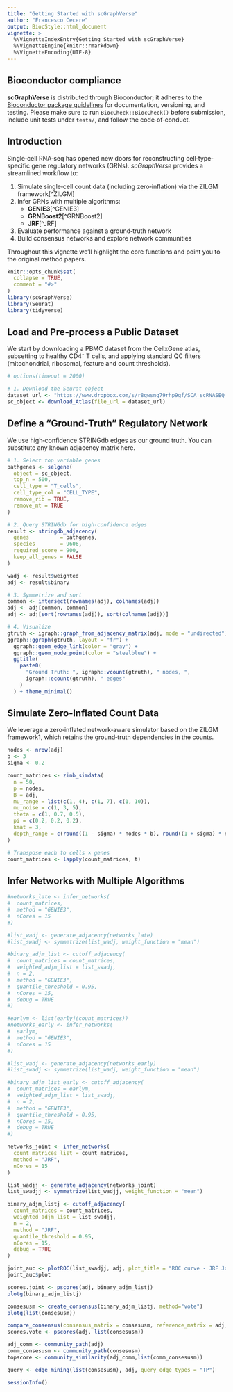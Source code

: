 ```yaml
---
title: "Getting Started with scGraphVerse"
author: "Francesco Cecere"
output: BiocStyle::html_document
vignette: >
  %\VignetteIndexEntry{Getting Started with scGraphVerse}
  %\VignetteEngine{knitr::rmarkdown}
  %\VignetteEncoding{UTF-8}
---
```


## Bioconductor compliance

**scGraphVerse** is distributed through Bioconductor; it adheres to the [Bioconductor package guidelines](https://bioconductor.org/developers/package-guidelines/) for documentation, versioning, and testing.  Please make sure to run `BiocCheck::BiocCheck()` before submission, include unit tests under `tests/`, and follow the code‐of‐conduct.

## Introduction

Single‐cell RNA‐seq has opened new doors for reconstructing cell‐type‐specific gene regulatory networks (GRNs).  *scGraphVerse* provides a streamlined workflow to:

1.  Simulate single‐cell count data (including zero‐inflation) via the ZILGM framework[^ZILGM]  
2.  Infer GRNs with multiple algorithms:  
    -  **GENIE3**[^GENIE3]  
    -  **GRNBoost2**[^GRNBoost2]  
    -  **JRF**[^JRF]  
3.  Evaluate performance against a ground‐truth network  
4.  Build consensus networks and explore network communities  

Throughout this vignette we’ll highlight the core functions and point you to the original method papers.

```r
knitr::opts_chunk$set(
  collapse = TRUE,
  comment = "#>"
)
library(scGraphVerse)
library(Seurat)
library(tidyverse)
```

## Load and Pre‐process a Public Dataset
We start by downloading a PBMC dataset from the CellxGene atlas, subsetting to healthy CD4⁺ T cells, and applying standard QC filters (mitochondrial, ribosomal, feature and count thresholds).


```r
# options(timeout = 2000)

# 1. Download the Seurat object
dataset_url <- "https://www.dropbox.com/s/r8qwsng79rhp9gf/SCA_scRNASEQ_TISSUE_WHOLE_BLOOD.RDS?dl=1"
sc_object <- download_Atlas(file_url = dataset_url)
```

## Define a “Ground‐Truth” Regulatory Network
We use high‐confidence STRINGdb edges as our ground truth. You can substitute any known adjacency matrix here.


```r
# 1. Select top variable genes
pathgenes <- selgene(
  object = sc_object,
  top_n = 500,
  cell_type = "T_cells",
  cell_type_col = "CELL_TYPE",
  remove_rib = TRUE,
  remove_mt = TRUE
)

# 2. Query STRINGdb for high‐confidence edges
result <- stringdb_adjacency(
  genes          = pathgenes,
  species        = 9606,
  required_score = 900,
  keep_all_genes = FALSE
)

wadj <- result$weighted
adj <- result$binary

# 3. Symmetrize and sort
common <- intersect(rownames(adj), colnames(adj))
adj <- adj[common, common]
adj <- adj[sort(rownames(adj)), sort(colnames(adj))]

# 4. Visualize
gtruth <- igraph::graph_from_adjacency_matrix(adj, mode = "undirected")
ggraph::ggraph(gtruth, layout = "fr") +
  ggraph::geom_edge_link(color = "gray") +
  ggraph::geom_node_point(color = "steelblue") +
  ggtitle(
    paste0(
      "Ground Truth: ", igraph::vcount(gtruth), " nodes, ",
      igraph::ecount(gtruth), " edges"
    )
  ) + theme_minimal()
```

## Simulate Zero‐Inflated Count Data
We leverage a zero‐inflated network‐aware simulator based on the ZILGM framework1, which retains the ground‐truth dependencies in the counts.

```r
nodes <- nrow(adj)
b <- 3
sigma <- 0.2

count_matrices <- zinb_simdata(
  n = 50,
  p = nodes,
  B = adj,
  mu_range = list(c(1, 4), c(1, 7), c(1, 10)),
  mu_noise = c(1, 3, 5),
  theta = c(1, 0.7, 0.5),
  pi = c(0.2, 0.2, 0.2),
  kmat = 3,
  depth_range = c(round((1 - sigma) * nodes * b), round((1 + sigma) * nodes * b))
)

# Transpose each to cells × genes
count_matrices <- lapply(count_matrices, t)
```

## Infer Networks with Multiple Algorithms

```r
#networks_late <- infer_networks(
#  count_matrices,
#  method = "GENIE3",
#  nCores = 15
#)

#list_wadj <- generate_adjacency(networks_late)
#list_swadj <- symmetrize(list_wadj, weight_function = "mean")

#binary_adjm_list <- cutoff_adjacency(
#  count_matrices = count_matrices,
#  weighted_adjm_list = list_swadj,
#  n = 2,
#  method = "GENIE3",
#  quantile_threshold = 0.95,
#  nCores = 15,
#  debug = TRUE
#)
```

```r
#earlym <- list(earlyj(count_matrices))
#networks_early <- infer_networks(
#  earlym,
#  method = "GENIE3",
#  nCores = 15
#)

#list_wadj <- generate_adjacency(networks_early)
#list_swadj <- symmetrize(list_wadj, weight_function = "mean")

#binary_adjm_list_early <- cutoff_adjacency(
#  count_matrices = earlym,
#  weighted_adjm_list = list_swadj,
#  n = 2,
#  method = "GENIE3",
#  quantile_threshold = 0.95,
#  nCores = 15,
#  debug = TRUE
#)
```


```r
networks_joint <- infer_networks(
  count_matrices_list = count_matrices,
  method = "JRF",
  nCores = 15
)

list_wadjj <- generate_adjacency(networks_joint)
list_swadjj <- symmetrize(list_wadjj, weight_function = "mean")

binary_adjm_listj <- cutoff_adjacency(
  count_matrices = count_matrices,
  weighted_adjm_list = list_swadjj,
  n = 2,
  method = "JRF",
  quantile_threshold = 0.95,
  nCores = 15,
  debug = TRUE
)

```

```r
joint_auc <- plotROC(list_swadjj, adj, plot_title = "ROC curve - JRF Joint Integration", is_binary = FALSE)
joint_auc$plot
```

```r
scores.joint <- pscores(adj, binary_adjm_listj)
plotg(binary_adjm_listj)
```

```r
consesusm <- create_consensus(binary_adjm_listj, method="vote")
plotg(list(consesusm))

compare_consensus(consensus_matrix = consesusm, reference_matrix = adj, false_plot = FALSE)
scores.vote <- pscores(adj, list(consesusm))
```

```r
adj_comm <- community_path(adj)
comm_consesusm <- community_path(consesusm)
topscore <- community_similarity(adj_comm,list(comm_consesusm)) 
```

```r
query <- edge_mining(list(consesusm), adj, query_edge_types = "TP")

```


```r
sessionInfo()
```
